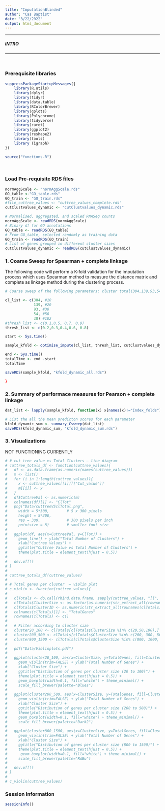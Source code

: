 ```yaml
---
title: "ImputationBlinded"
author: "Cas Baptist"
date: "3/22/2022"
output: html_document
---
```


***

##### INTRO
***

</br>

### Prerequisite libraries
```r
suppressPackageStartupMessages({
    library(R.utils)
    library(dplyr)
    library(tidyr)
    library(data.table)
    library(RColorBrewer)
    library(gplots)
    library(Polychrome)
    library(tidyverse)
    library(caret)
    library(ggplot2)
    library(reshape2)
    library(tools)
    library (igraph)
})

source("functions.R")

```
</br>

### Load Pre-requisite RDS files 
```r
normAggScale <- "normAggScale.rds"
GO_table <-"GO_table.rds"
GO_train <- "GO_train.rds"
#file_cuttree_values <- "cuttree_values_complete.rds"
cutClustvalues_dynamic <- "cutClustvalues_dynamic.rds"

# Normalised, aggregated, and scaled RNASeq counts
normAggScale <- readRDS(normAggScale)
# Binary df for GO annotations 
GO_table <- readRDS(GO_table)
# From GO_table, selected randomly as training data
GO_train <- readRDS(GO_train)
# List of genes grouped in different cluster sizes
cutClustvalues_dynamic <- readRDS(cutClustvalues_dynamic)
```

### 1. Coarse Sweep for Spearman + complete linkage 
The following code will perform a K-fold validation for the imputation process which uses Spearman method to measure the distance matrix and complete as linkage method during the clustering process. 

```r
# Coarse sweep of the following parameters: cluster total(304,139,93,54,30) and thresholds (0.1 to 0.9). The comments next to the cluster size in cl_list is the minumum cluster size used in the dynamic tree cut. These values are saved in the cuttree_values variable. 

cl_list <- c(304, #10
             139, #20
             93, #30
             54, #50
             30) #102
#thresh_list <- c(0.1,0.5, 0.7, 0.9)
thresh_list <- c(0.2,0.3,0.4,0.6, 0.8)

start <- Sys.time()

sample_kfold <- optimise_impute(cl_list, thresh_list, cutClustvalues_dynamic, normAggScale, GO_train)

end <- Sys.time()
totalTime <- end -start
totalTime

saveRDS(sample_kfold, "kfold_dynamic_all.rds")

}

```

### 2. Summary of performace measures for Pearson + complete linkage

```r

dat_list <- lapply(sample_kfold, function(x) x[names(x)!="Index_folds"])

# List the all the mean predicton scores for each parameter 
kfold_dynamic_sum <- summary_Csweep(dat_list)
saveRDS(kfold_dynamic_sum, "kfold_dynamic_sum.rds")

```

### 3. Visualizations
NOT FUNCTIONING CURRENTLY 
```r

# # cut tree value vs Total Clusters – line diagram
# cuttree_totals_df <- function(cuttree_values){
#   df <- as.data.frame(as.numeric(names(cuttree_values)))
#   m <- list()
#   for (i in 1:length(cuttree_values)){
#     x <- cuttree_values[[i]][["Cut_value"]]
#     m[[i]] <- x
#   }
#   df$CuttreeVal <- as.numeric(m)
#   colnames(df)[1] <- "ClTot"
#   png("Data/cuttreeVSclTotal.png",
#     width = 5*300,        # 5 x 300 pixels
#     height = 5*300,
#     res = 300,            # 300 pixels per inch
#     pointsize = 8)        # smaller font size
# 
#   ggplot(df, aes(x=CuttreeVal, y=ClTot)) +
#     geom_line() + ylab("Total Number of Clusters") +
#     xlab("Cuttree Values") +
#     ggtitle("Cuttree Value vs Total Number of Clusters") +
#     theme(plot.title = element_text(hjust = 0.5))
# 
#   dev.off()
# }
# 
# cuttree_totals_df(cuttree_values)
# 
# # Total genes per cluster  – violin plot
# c_violin <- function(cuttree_values){
# 
#   clTotals <- do.call(rbind.data.frame, sapply(cuttree_values, "[[", 3))
#   clTotals$ClusterSize <- as.factor(as.numeric(str_extract_all(rownames(clTotals), "^[:digit:]*(?=.)")))
#   clTotals$ClusterID <- as.numeric(str_extract_all(rownames(clTotals), "(?=.)\\d+$"))
#   colnames(clTotals)[1] <- "TotalGenes"
#   rownames(clTotals) <- c()
# 
#   # Filter according to cluster size
#   cluster20_100 <- clTotals[clTotals$ClusterSize %in% c(20,50,100),]
#   cluster200_500 <- clTotals[clTotals$ClusterSize %in% c(200, 300, 500),]
#   cluster800_1500 <- clTotals[clTotals$ClusterSize %in% c(800, 1000, 1500),]
# 
#   pdf("Data/Violinplots.pdf")
# 
#   ggplot(cluster20_100, aes(x=ClusterSize, y=TotalGenes, fill=ClusterSize)) +
#     geom_violin(trim=FALSE) + ylab("Total Number of Genes") +
#     xlab("Cluster Size") +
#     ggtitle("Distibution of genes per cluster size (20 to 100)") +
#     theme(plot.title = element_text(hjust = 0.5)) +
#     geom_boxplot(width=0.1, fill="white") + theme_minimal() +
#     scale_fill_brewer(palette="Blues")
# 
#   ggplot(cluster200_500, aes(x=ClusterSize, y=TotalGenes, fill=ClusterSize)) +
#     geom_violin(trim=FALSE) + ylab("Total Number of Genes") +
#     xlab("Cluster Size") +
#     ggtitle("Distibution of genes per cluster size (200 to 500)") +
#     theme(plot.title = element_text(hjust = 0.5)) +
#     geom_boxplot(width=0.1, fill="white") + theme_minimal() +
#     scale_fill_brewer(palette="Dark2")
# 
#   ggplot(cluster800_1500, aes(x=ClusterSize, y=TotalGenes, fill=ClusterSize)) +
#     geom_violin(trim=FALSE) + ylab("Total Number of Genes") +
#     xlab("Cluster Size") +
#     ggtitle("Distibution of genes per cluster size (800 to 1500)") +
#     theme(plot.title = element_text(hjust = 0.5)) +
#      geom_boxplot(width=0.1, fill="white") + theme_minimal() +
#     scale_fill_brewer(palette="RdBu")
# 
#   dev.off()
# }
# 
# c_violin(cuttree_values)


```

### Session Information 

```r
sessionInfo()
```
